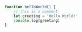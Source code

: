 <article>
 
```js
function helloWorld() {
    // this is a comment
    let greeting = 'Hello World!'
    console.log(greeting)
}
```
 
</article>
